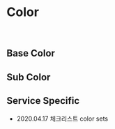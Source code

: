 

<Meta title="color-palette | Color Palette" />

# Color

<br />

## Base Color

<FlexBox>
  <FlexBox flex={1} flexFlow="column" space>
    <ColorBox color="white" labelColor="gray600" />
    <ColorBox color="gray20" labelColor="gray600" />
    <ColorBox color="gray50" labelColor="gray600" />
    <ColorBox color="gray100" labelColor="gray600" />
    <ColorBox color="gray200" labelColor="gray600" />
    <ColorBox color="gray300" />
    <ColorBox color="gray400" />
    <ColorBox color="gray500" />
    <ColorBox color="gray600" />
    <ColorBox color="gray700" />
    <ColorBox color="gray800" />
    <ColorBox color="gray900" />
    <ColorBox color="gray" />
  </FlexBox>
  <FlexBox flex={1} flexFlow="column" space>
    <ColorBox color="blue" />
    <ColorBox color="blue100" labelColor="gray600" />
  </FlexBox>
  <FlexBox flex={1} flexFlow="column" space>
    <ColorBox color="mint" />
    <ColorBox color="mint100" labelColor="gray600" />
  </FlexBox>
</FlexBox>

## Sub Color

<FlexBox>
  <FlexBox flex={1} flexFlow="column" space>
    <ColorBox color="orange" />
  </FlexBox>
  <FlexBox flex={1} flexFlow="column" space>
    <ColorBox color="red" />
  </FlexBox>
  <FlexBox flex={1} flexFlow="column" space>
    <ColorBox color="deepOrange" />
  </FlexBox>
  <FlexBox flex={1} flexFlow="column" space>
    <ColorBox color="mediumRed" />
  </FlexBox>
  <FlexBox flex={1} flexFlow="column" space>
    <ColorBox color="deepRed" />
  </FlexBox>
  <FlexBox flex={1} flexFlow="column" space>
    <ColorBox color="purple" />
  </FlexBox>
  <FlexBox flex={1} flexFlow="column" space>
    <ColorBox color="emerald" />
  </FlexBox>
</FlexBox>

## Service Specific

- 2020.04.17 체크리스트 color sets

<FlexBox>
  <FlexBox flex={1} flexFlow="column" space>
    <ColorBox color="azul500" />
    <ColorBox color="azul" />
  </FlexBox>
  <FlexBox flex={1} flexFlow="column" space>
    <ColorBox color="teal100" />
    <ColorBox color="teal900" />
    <ColorBox color="teal" />
  </FlexBox>
</FlexBox>

